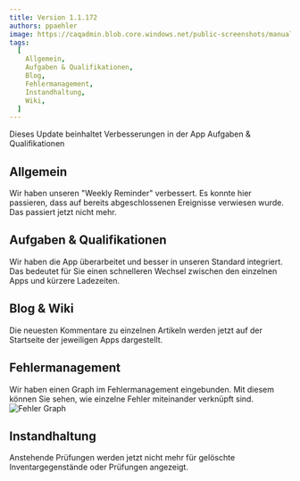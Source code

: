 ---
title: Version 1.1.172
authors: ppaehler
image: https://caqadmin.blob.core.windows.net/public-screenshots/manual-screenshots/Screenshot2022-06-29_defectGraph.png
tags:
  [
    Allgemein,
    Aufgaben & Qualifikationen,
    Blog,
    Fehlermanagement,
    Instandhaltung,
    Wiki,
  ]
---

Dieses Update beinhaltet Verbesserungen in der App Aufgaben & Qualifikationen

<!--truncate-->

## Allgemein

Wir haben unseren "Weekly Reminder" verbessert. Es konnte hier passieren, dass auf bereits abgeschlossenen Ereignisse verwiesen wurde. Das passiert jetzt nicht mehr.

## Aufgaben & Qualifikationen

Wir haben die App überarbeitet und besser in unseren Standard integriert. Das bedeutet für Sie einen schnelleren Wechsel zwischen den einzelnen Apps und kürzere Ladezeiten.

## Blog & Wiki

Die neuesten Kommentare zu einzelnen Artikeln werden jetzt auf der Startseite der jeweiligen Apps dargestellt.

## Fehlermanagement

Wir haben einen Graph im Fehlermanagement eingebunden. Mit diesem können Sie sehen, wie einzelne Fehler miteinander verknüpft sind.
![Fehler Graph](https://caqadmin.blob.core.windows.net/public-screenshots/manual-screenshots/Screenshot2022-06-29_defectGraph.png)

## Instandhaltung

Anstehende Prüfungen werden jetzt nicht mehr für gelöschte Inventargegenstände oder Prüfungen angezeigt.
